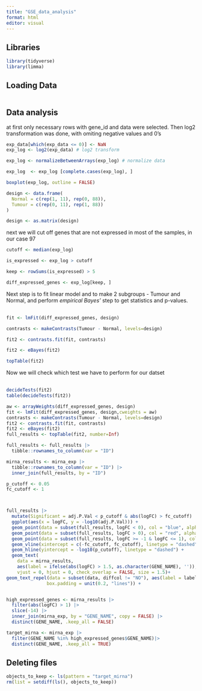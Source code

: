 ```yaml
---
title: "GSE_data_analysis"
format: html
editor: visual
---
```


## Libraries

```r
library(tidyverse)
library(limma)
```

## Loading Data

```r

```

## Data analysis

at first only necessary rows with gene_id and data were selected. Then log2 transformation was done, with omiting negative values and 0's

```r
exp_data[which(exp_data <= 0)] <- NaN
exp_log <- log2(exp_data) # log2 transform

exp_log <- normalizeBetweenArrays(exp_log) # normalize data

exp_log  <- exp_log [complete.cases(exp_log), ]

boxplot(exp_log, outline = FALSE)

```

```r

design <- data.frame(
  Normal = c(rep(1, 11), rep(0, 88)),
  Tumour = c(rep(0, 11), rep(1, 88))
)

design <- as.matrix(design)
```

next we will cut off genes that are not expressed in most of the samples, in our case 97

```r
cutoff <- median(exp_log)

is_expressed <- exp_log > cutoff

keep <- rowSums(is_expressed) > 5

diff_expressed_genes <- exp_log[keep, ]

```

Next step is to fit linear model and to make 2 subgroups - Tumour and Normal, and perform *empirical Bayes'* step to get statistics and p-values.\
\

```r
fit <- lmFit(diff_expressed_genes, design)

contrasts <- makeContrasts(Tumour - Normal, levels=design)

fit2 <- contrasts.fit(fit, contrasts)

fit2 <- eBayes(fit2)

topTable(fit2)
```

Now we will check which test we have to perform for our datset\
\

```r
decideTests(fit2)
table(decideTests(fit2))
```

```r
aw <- arrayWeights(diff_expressed_genes, design)
fit <- lmFit(diff_expressed_genes, design,cweights = aw)
contrasts <- makeContrasts(Tumour - Normal, levels=design)
fit2 <- contrasts.fit(fit, contrasts)
fit2 <- eBayes(fit2)
full_results <- topTable(fit2, number=Inf)

```

```r
full_results <- full_results |>
  tibble::rownames_to_column(var = "ID")

mirna_results <- mirna_exp |>
  tibble::rownames_to_column(var = "ID") |>
  inner_join(full_results, by = "ID")

p_cutoff <- 0.05
fc_cutoff <- 1



full_results |>
  mutate(Significant = adj.P.Val < p_cutoff & abs(logFC) > fc_cutoff) |>
  ggplot(aes(x = logFC, y = -log10(adj.P.Val))) +
  geom_point(data = subset(full_results, logFC < 0), col = "blue", alpha = 0.5) +
  geom_point(data = subset(full_results, logFC > 0), col = "red", alpha = 0.5) +
  geom_point(data = subset(full_results, logFC >= -1 & logFC <= 1), col = "gray") +
  geom_vline(xintercept = c(-fc_cutoff, fc_cutoff), linetype = "dashed") +
  geom_hline(yintercept = -log10(p_cutoff), linetype = "dashed") +
  geom_text(
    data = mirna_results,
    aes(label = ifelse(abs(logFC) > 1.5, as.character(GENE_NAME), '')),
    vjust = 0, hjust = 0, check_overlap = FALSE, size = 1.5)+
geom_text_repel(data = subset(data, diffcol != "NO"), aes(label = label), 
               box.padding = unit(0.2, "lines")) +



```

```r
high_expressed_genes <- mirna_results |>
  filter(abs(logFC) > 1) |>
  slice(-14) |>
  inner_join(mirna_exp, by = "GENE_NAME", copy = FALSE) |>
  distinct(GENE_NAME, .keep_all = FALSE)

target_mirna <- mirna_exp |>
  filter(GENE_NAME %in% high_expressed_genes$GENE_NAME)|>
  distinct(GENE_NAME, .keep_all = TRUE)
```

## Deleting files

```r
objects_to_keep <- ls(pattern = "target_mirna")
rm(list = setdiff(ls(), objects_to_keep))
```
